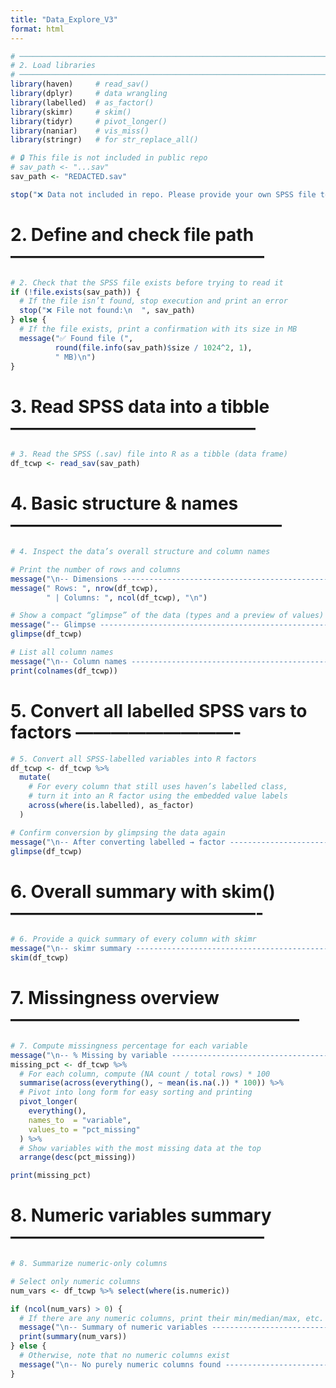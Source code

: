 ```yaml
---
title: "Data_Explore_V3"
format: html
---
```


```r
# ───────────────────────────────────────────────────────────────────────────
# 2. Load libraries
# ───────────────────────────────────────────────────────────────────────────
library(haven)     # read_sav()
library(dplyr)     # data wrangling
library(labelled)  # as_factor()
library(skimr)     # skim()
library(tidyr)     # pivot_longer()
library(naniar)    # vis_miss()
library(stringr)   # for str_replace_all()

# 🔒 This file is not included in public repo
# sav_path <- "...sav"
sav_path <- "REDACTED.sav"

stop("❌ Data not included in repo. Please provide your own SPSS file to continue.")
```

# 2. Define and check file path --------------------------------------------
```r
# 2. Check that the SPSS file exists before trying to read it
if (!file.exists(sav_path)) {
  # If the file isn’t found, stop execution and print an error
  stop("❌ File not found:\n  ", sav_path)
} else {
  # If the file exists, print a confirmation with its size in MB
  message("✅ Found file (", 
          round(file.info(sav_path)$size / 1024^2, 1),
          " MB)\n")
}
```

# 3. Read SPSS data into a tibble ------------------------------------------
```r
# 3. Read the SPSS (.sav) file into R as a tibble (data frame)
df_tcwp <- read_sav(sav_path)
```

# 4. Basic structure & names -----------------------------------------------
```r
# 4. Inspect the data’s overall structure and column names

# Print the number of rows and columns
message("\n-- Dimensions --------------------------------------------------")
message(" Rows: ", nrow(df_tcwp), 
        " | Columns: ", ncol(df_tcwp), "\n")

# Show a compact “glimpse” of the data (types and a preview of values)
message("-- Glimpse -----------------------------------------------------")
glimpse(df_tcwp)

# List all column names
message("\n-- Column names ------------------------------------------------")
print(colnames(df_tcwp))
```

# 5. Convert all labelled SPSS vars to factors ----------------------------
```r
# 5. Convert all SPSS-labelled variables into R factors
df_tcwp <- df_tcwp %>%
  mutate(
    # For every column that still uses haven’s labelled class,
    # turn it into an R factor using the embedded value labels
    across(where(is.labelled), as_factor)
  )

# Confirm conversion by glimpsing the data again
message("\n-- After converting labelled → factor --------------------------")
glimpse(df_tcwp)
```

# 6. Overall summary with skim() -------------------------------------------
```r
# 6. Provide a quick summary of every column with skimr
message("\n-- skimr summary -----------------------------------------------")
skim(df_tcwp)
```

# 7. Missingness overview --------------------------------------------------
```r
# 7. Compute missingness percentage for each variable
message("\n-- % Missing by variable ---------------------------------------")
missing_pct <- df_tcwp %>%
  # For each column, compute (NA count / total rows) * 100
  summarise(across(everything(), ~ mean(is.na(.)) * 100)) %>%
  # Pivot into long form for easy sorting and printing
  pivot_longer(
    everything(), 
    names_to  = "variable", 
    values_to = "pct_missing"
  ) %>%
  # Show variables with the most missing data at the top
  arrange(desc(pct_missing))

print(missing_pct)
```

# 8. Numeric variables summary --------------------------------------------
```r
# 8. Summarize numeric-only columns

# Select only numeric columns
num_vars <- df_tcwp %>% select(where(is.numeric))

if (ncol(num_vars) > 0) {
  # If there are any numeric columns, print their min/median/max, etc.
  message("\n-- Summary of numeric variables ------------------------------")
  print(summary(num_vars))
} else {
  # Otherwise, note that no numeric columns exist
  message("\n-- No purely numeric columns found ----------------------------")
}
```


